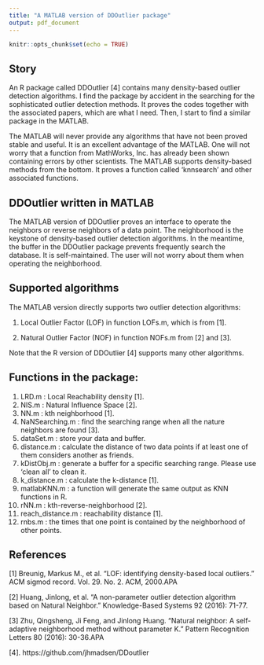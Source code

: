 ```yaml
---
title: "A MATLAB version of DDOutlier package"
output: pdf_document
---
```


```r
knitr::opts_chunk$set(echo = TRUE)
```

## Story

An R package called DDOutlier [4] contains many density-based outlier detection algorithms. I find the package by accident in the searching for the sophisticated outlier detection methods. It proves the codes together with the associated papers, which are what I need. Then, I start to find a similar package in the MATLAB.


The MATLAB will never provide any algorithms that have not been proved stable and useful. It is an excellent advantage of the MATLAB. One will not worry that a function from MathWorks, Inc. has already been shown containing errors by other scientists. The MATLAB supports density-based methods from the bottom. It proves a function called 'knnsearch' and other associated functions. 


## DDOutlier written in MATLAB 

The MATLAB version of DDOutlier proves an interface to operate the neighbors or reverse neighbors of a data point. The neighborhood is the keystone of density-based outlier detection algorithms. In the meantime, the buffer in the DDOutlier package prevents frequently search the database. It is self-maintained. The user will not worry about them when operating the neighborhood.  

## Supported algorithms

The MATLAB version directly supports two outlier detection algorithms:

1. Local Outlier Factor (LOF) in function LOFs.m, which is from [1].

2. Natural Outlier Factor (NOF) in function NOFs.m from [2] and [3].

Note that the R version of DDOutlier [4] supports many other algorithms.

## Functions in the package:

1. LRD.m : Local Reachability density [1].
2. NIS.m : Natural Influence Space [2].
3. NN.m : kth neighborhood [1].
4. NaNSearching.m : find the searching range when all the nature neighbors are found [3].
5. dataSet.m : store your data and buffer.
6. distance.m : calculate the distance of two data points if at least one of them considers another as friends.
7. kDistObj.m : generate a buffer for a specific searching range. Please use ‘clean all’ to clean it.
8. k_distance.m : calculate the k-distance [1].
9. matlabKNN.m : a function will generate the same output as KNN functions in R.
10. rNN.m : kth-reverse-neighborhood [2].
11. reach_distance.m : reachability distance [1].
12. rnbs.m : the times that one point is contained by the neighborhood of other points.

## References
[1] Breunig, Markus M., et al. "LOF: identifying density-based local outliers." ACM sigmod record. Vol. 29. No. 2. ACM, 2000.APA	

[2] Huang, Jinlong, et al. "A non-parameter outlier detection algorithm based on Natural Neighbor." Knowledge-Based Systems 92 (2016): 71-77.

[3] Zhu, Qingsheng, Ji Feng, and Jinlong Huang. "Natural neighbor: A self-adaptive neighborhood method without parameter K." Pattern Recognition Letters 80 (2016): 30-36.APA	

[4]. https://github.com/jhmadsen/DDoutlier
